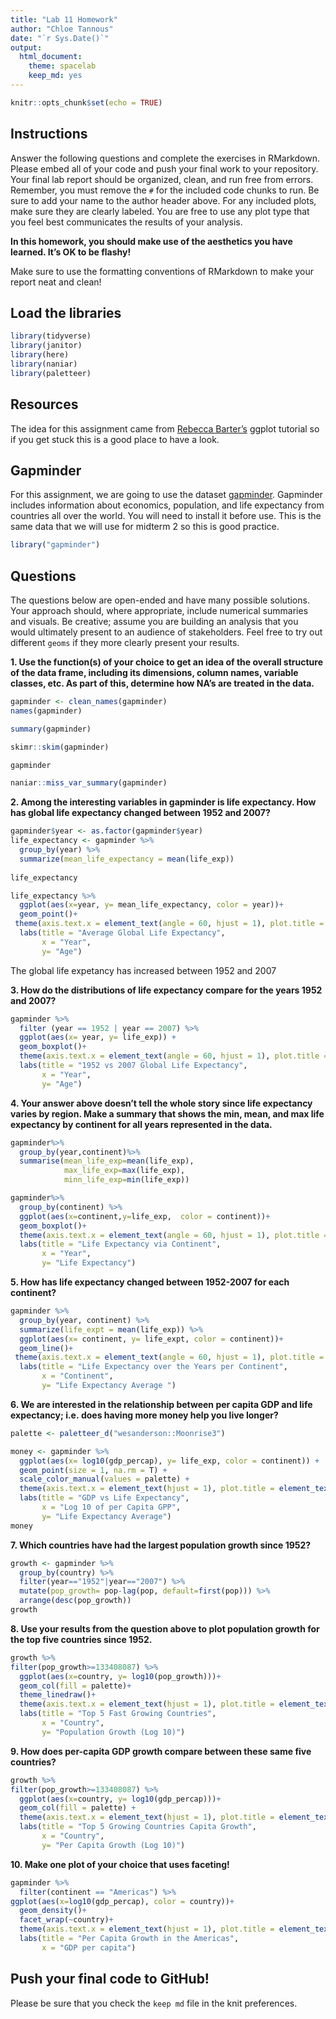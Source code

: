 ```yaml
---
title: "Lab 11 Homework"
author: "Chloe Tannous"
date: "`r Sys.Date()`"
output:
  html_document: 
    theme: spacelab
    keep_md: yes
---
```


```r
knitr::opts_chunk$set(echo = TRUE)
```

## Instructions
Answer the following questions and complete the exercises in RMarkdown. Please embed all of your code and push your final work to your repository. Your final lab report should be organized, clean, and run free from errors. Remember, you must remove the `#` for the included code chunks to run. Be sure to add your name to the author header above. For any included plots, make sure they are clearly labeled. You are free to use any plot type that you feel best communicates the results of your analysis.  

**In this homework, you should make use of the aesthetics you have learned. It's OK to be flashy!**

Make sure to use the formatting conventions of RMarkdown to make your report neat and clean!  

## Load the libraries
```r
library(tidyverse)
library(janitor)
library(here)
library(naniar)
library(paletteer)
``` 

## Resources
The idea for this assignment came from [Rebecca Barter's](http://www.rebeccabarter.com/blog/2017-11-17-ggplot2_tutorial/) ggplot tutorial so if you get stuck this is a good place to have a look.  

## Gapminder
For this assignment, we are going to use the dataset [gapminder](https://cran.r-project.org/web/packages/gapminder/index.html). Gapminder includes information about economics, population, and life expectancy from countries all over the world. You will need to install it before use. This is the same data that we will use for midterm 2 so this is good practice.
```r

library("gapminder")
```

## Questions
The questions below are open-ended and have many possible solutions. Your approach should, where appropriate, include numerical summaries and visuals. Be creative; assume you are building an analysis that you would ultimately present to an audience of stakeholders. Feel free to try out different `geoms` if they more clearly present your results.  

**1. Use the function(s) of your choice to get an idea of the overall structure of the data frame, including its dimensions, column names, variable classes, etc. As part of this, determine how NA's are treated in the data.**  
```r
gapminder <- clean_names(gapminder)
names(gapminder)
```

```r
summary(gapminder)
```
```r
skimr::skim(gapminder)
```
```r
gapminder
```
```r
naniar::miss_var_summary(gapminder)
```


**2. Among the interesting variables in gapminder is life expectancy. How has global life expectancy changed between 1952 and 2007?**
```r
gapminder$year <- as.factor(gapminder$year)
life_expectancy <- gapminder %>%
  group_by(year) %>%
  summarize(mean_life_expectancy = mean(life_exp))
  
life_expectancy
```
```r
life_expectancy %>%
  ggplot(aes(x=year, y= mean_life_expectancy, color = year))+
  geom_point()+
 theme(axis.text.x = element_text(angle = 60, hjust = 1), plot.title = element_text(size = rel(2), hjust = .5)) +
  labs(title = "Average Global Life Expectancy",
       x = "Year",
       y= "Age")
```
The global life expetancy has increased between 1952 and 2007

**3. How do the distributions of life expectancy compare for the years 1952 and 2007?**
```r
gapminder %>%
  filter (year == 1952 | year == 2007) %>%
  ggplot(aes(x= year, y= life_exp)) + 
  geom_boxplot()+
  theme(axis.text.x = element_text(angle = 60, hjust = 1), plot.title = element_text(size = rel(2), hjust = .5)) +
  labs(title = "1952 vs 2007 Global Life Expectancy",
       x = "Year",
       y= "Age")
```

**4. Your answer above doesn't tell the whole story since life expectancy varies by region. Make a summary that shows the min, mean, and max life expectancy by continent for all years represented in the data.**
```r
gapminder%>%
  group_by(year,continent)%>%
  summarise(mean_life_exp=mean(life_exp),
            max_life_exp=max(life_exp),
            minn_life_exp=min(life_exp))
```
```r
gapminder%>%
  group_by(continent) %>%
  ggplot(aes(x=continent,y=life_exp,  color = continent))+
  geom_boxplot()+
  theme(axis.text.x = element_text(angle = 60, hjust = 1), plot.title = element_text(size = rel(2), hjust = .5)) +
  labs(title = "Life Expectancy via Continent",
       x = "Year",
       y= "Life Expectancy")

```

**5. How has life expectancy changed between 1952-2007 for each continent?**
```r

gapminder %>%
  group_by(year, continent) %>%
  summarize(life_expt = mean(life_exp)) %>%
  ggplot(aes(x= continent, y= life_expt, color = continent))+
  geom_line()+
 theme(axis.text.x = element_text(angle = 60, hjust = 1), plot.title = element_text(size = rel(2), hjust = .5)) +
  labs(title = "Life Expectancy over the Years per Continent",
       x = "Continent",
       y= "Life Expectancy Average ")
```
**6. We are interested in the relationship between per capita GDP and life expectancy; i.e. does having more money help you live longer?**
```r
palette <- paletteer_d("wesanderson::Moonrise3")
```
```r
money <- gapminder %>%
  ggplot(aes(x= log10(gdp_percap), y= life_exp, color = continent)) +
  geom_point(size = 1, na.rm = T) +
  scale_color_manual(values = palette) +
  theme(axis.text.x = element_text(hjust = 1), plot.title = element_text(size = rel(2), hjust = .5)) +
  labs(title = "GDP vs Life Expectancy",
       x = "Log 10 of per Capita GPP",
       y= "Life Expectancy Average")
money

```

**7. Which countries have had the largest population growth since 1952?**
```r
growth <- gapminder %>% 
  group_by(country) %>% 
  filter(year=="1952"|year=="2007") %>% 
  mutate(pop_growth= pop-lag(pop, default=first(pop))) %>% 
  arrange(desc(pop_growth))
growth
```

**8. Use your results from the question above to plot population growth for the top five countries since 1952.**
```r
growth %>%
filter(pop_growth>=133408087) %>%
  ggplot(aes(x=country, y= log10(pop_growth)))+
  geom_col(fill = palette)+
  theme_linedraw()+
  theme(axis.text.x = element_text(hjust = 1), plot.title = element_text(size = rel(2), hjust = .5)) +
  labs(title = "Top 5 Fast Growing Countries",
       x = "Country",
       y= "Population Growth (Log 10)")

```

**9. How does per-capita GDP growth compare between these same five countries?**
```r
growth %>%
filter(pop_growth>=133408087) %>%
  ggplot(aes(x=country, y= log10(gdp_percap)))+
  geom_col(fill = palette) +
  theme(axis.text.x = element_text(hjust = 1), plot.title = element_text(size = rel(2), hjust = .5)) +
  labs(title = "Top 5 Growing Countries Capita Growth",
       x = "Country",
       y= "Per Capita Growth (Log 10)")

```

**10. Make one plot of your choice that uses faceting!**
```r
gapminder %>%
  filter(continent == "Americas") %>%
ggplot(aes(x=log10(gdp_percap), color = country))+
  geom_density()+
  facet_wrap(~country)+
  theme(axis.text.x = element_text(hjust = 1), plot.title = element_text(size = rel(2), hjust = .5)) +
  labs(title = "Per Capita Growth in the Americas",
       x = "GDP per capita")
```

## Push your final code to GitHub!
Please be sure that you check the `keep md` file in the knit preferences. 